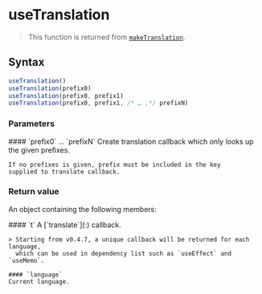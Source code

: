 <Module name="brew-js-react" />

# useTranslation

> This function is returned from [`makeTranslation`](:).

## Syntax

```javascript
useTranslation()
useTranslation(prefix0)
useTranslation(prefix0, prefix1)
useTranslation(prefix0, prefix1, /* … ,*/ prefixN)
```

### Parameters

<dl>
    #### `prefix0` … `prefixN` <Badge.Optional />
    Create translation callback which only looks up the given prefixes.

    If no prefixes is given, prefix must be included in the key
    supplied to translate callback.
</dl>

### Return value

An object containing the following members:

<dl>
    #### `t`
    A [`translate`](:) callback.

    > Starting from v0.4.7, a unique callback will be returned for each language,
      which can be used in dependency list such as `useEffect` and `useMemo`.

    #### `language`
    Current language.
</dl>

